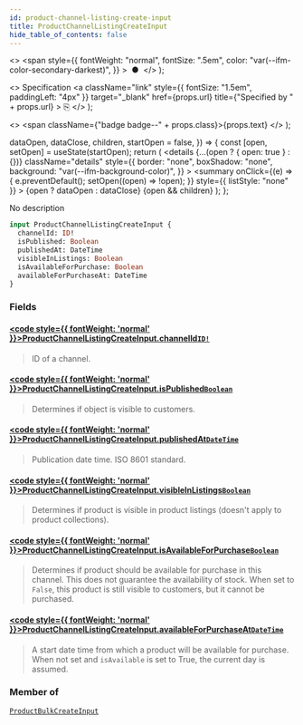 ```yaml
---
id: product-channel-listing-create-input
title: ProductChannelListingCreateInput
hide_table_of_contents: false
---
```


  <>
    <span
      style={{
        fontWeight: "normal",
        fontSize: ".5em",
        color: "var(--ifm-color-secondary-darkest)",
      }}
    >
      &nbsp;●&nbsp;
    </span>
  </>
);

  <>
    Specification
    <a
      className="link"
      style={{ fontSize: "1.5em", paddingLeft: "4px" }}
      target="\_blank"
      href={props.url}
      title={"Specified by " + props.url}
    >
      ⎘
    </a>
  </>
);

  <>
    <span className={"badge badge--" + props.class}>{props.text}</span>
  </>
);


  dataOpen,
  dataClose,
  children,
  startOpen = false,
}) => {
  const [open, setOpen] = useState(startOpen);
  return (
    <details
      {...(open ? { open: true } : {})}
      className="details"
      style={{
        border: "none",
        boxShadow: "none",
        background: "var(--ifm-background-color)",
      }}
    >
      <summary
        onClick={(e) => {
          e.preventDefault();
          setOpen((open) => !open);
        }}
        style={{ listStyle: "none" }}
      >
        {open ? dataOpen : dataClose}
      </summary>
      {open && children}
    </details>
  );
};

No description

```graphql
input ProductChannelListingCreateInput {
  channelId: ID!
  isPublished: Boolean
  publishedAt: DateTime
  visibleInListings: Boolean
  isAvailableForPurchase: Boolean
  availableForPurchaseAt: DateTime
}
```

### Fields

#### [<code style={{ fontWeight: 'normal' }}>ProductChannelListingCreateInput.<b>channelId</b></code>](#)<Bullet />[`ID!`](../../../api-reference/miscellaneous/scalars/id) <Badge class="secondary" text="non-null"/> <Badge class="secondary" text="scalar"/>

> ID of a channel.

#### [<code style={{ fontWeight: 'normal' }}>ProductChannelListingCreateInput.<b>isPublished</b></code>](#)<Bullet />[`Boolean`](../../../api-reference/miscellaneous/scalars/boolean) <Badge class="secondary" text="scalar"/>

> Determines if object is visible to customers.

#### [<code style={{ fontWeight: 'normal' }}>ProductChannelListingCreateInput.<b>publishedAt</b></code>](#)<Bullet />[`DateTime`](../../../api-reference/miscellaneous/scalars/date-time) <Badge class="secondary" text="scalar"/>

> Publication date time. ISO 8601 standard.

#### [<code style={{ fontWeight: 'normal' }}>ProductChannelListingCreateInput.<b>visibleInListings</b></code>](#)<Bullet />[`Boolean`](../../../api-reference/miscellaneous/scalars/boolean) <Badge class="secondary" text="scalar"/>

> Determines if product is visible in product listings (doesn't apply to product collections).

#### [<code style={{ fontWeight: 'normal' }}>ProductChannelListingCreateInput.<b>isAvailableForPurchase</b></code>](#)<Bullet />[`Boolean`](../../../api-reference/miscellaneous/scalars/boolean) <Badge class="secondary" text="scalar"/>

> Determines if product should be available for purchase in this channel. This does not guarantee the availability of stock. When set to `False`, this product is still visible to customers, but it cannot be purchased.

#### [<code style={{ fontWeight: 'normal' }}>ProductChannelListingCreateInput.<b>availableForPurchaseAt</b></code>](#)<Bullet />[`DateTime`](../../../api-reference/miscellaneous/scalars/date-time) <Badge class="secondary" text="scalar"/>

> A start date time from which a product will be available for purchase. When not set and `isAvailable` is set to True, the current day is assumed.

### Member of

[`ProductBulkCreateInput`](../../../api-reference/products/inputs/product-bulk-create-input) <Badge class="secondary" text="input"/>
